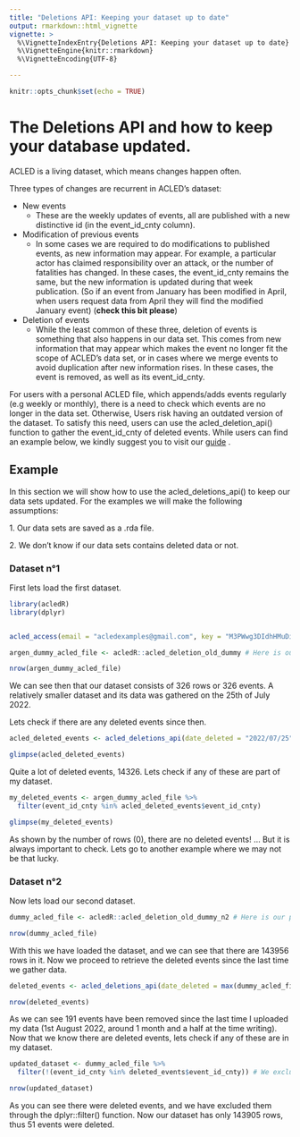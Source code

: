 ```yaml
---
title: "Deletions API: Keeping your dataset up to date"
output: rmarkdown::html_vignette
vignette: >
  %\VignetteIndexEntry{Deletions API: Keeping your dataset up to date}
  %\VignetteEngine{knitr::rmarkdown}
  %\VignetteEncoding{UTF-8}

---
```


```r
knitr::opts_chunk$set(echo = TRUE)
```

# The Deletions API and how to keep your database updated.

ACLED is a living dataset, which means changes happen often.

Three types of changes are recurrent in ACLED's dataset:

-   New events
    -   These are the weekly updates of events, all are published with a new distinctive id (in the event_id_cnty column).
-   Modification of previous events
    -   In some cases we are required to do modifications to published events, as new information may appear. For example, a particular actor has claimed responsibility over an attack, or the number of fatalities has changed. In these cases, the event_id_cnty remains the same, but the new information is updated during that week publication. (So if an event from January has been modified in April, when users request data from April they will find the modified January event) (**check this bit please**)
-   Deletion of events
    -   While the least common of these three, deletion of events is something that also happens in our data set. This comes from new information that may appear which makes the event no longer fit the scope of ACLED's data set, or in cases where we merge events to avoid duplication after new information rises. In these cases, the event is removed, as well as its event_id_cnty.

For users with a personal ACLED file, which appends/adds events regularly (e.g weekly or monthly), there is a need to check which events are no longer in the data set. Otherwise, Users risk having an outdated version of the dataset. To satisfy this need, users can use the acled_deletion_api() function to gather the event_id_cnty of deleted events. While users can find an example below, we kindly suggest you to visit our [guide](https://acleddata.com/download/35179/) .

## Example

In this section we will show how to use the acled_deletions_api() to keep our data sets updated. For the examples we will make the following assumptions:

1\. Our data sets are saved as a .rda file.

2\. We don't know if our data sets contains deleted data or not.

### Dataset n°1

First lets load the first dataset.

```r

library(acledR)
library(dplyr)


acled_access(email = "acledexamples@gmail.com", key = "M3PWwg3DIdhHMuDiilp5") #  This is an example, you will need to input your credentials.

argen_dummy_acled_file <- acledR::acled_deletion_old_dummy # Here is our old personal ACLED dataset

nrow(argen_dummy_acled_file)

```

We can see then that our dataset consists of 326 rows or 326 events. A relatively smaller dataset and its data was gathered on the 25th of July 2022.

Lets check if there are any deleted events since then.

```r

acled_deleted_events <- acled_deletions_api(date_deleted = "2022/07/25")

glimpse(acled_deleted_events)
```

Quite a lot of deleted events, 14326. Lets check if any of these are part of my dataset.

```r

my_deleted_events <- argen_dummy_acled_file %>%
  filter(event_id_cnty %in% acled_deleted_events$event_id_cnty)

glimpse(my_deleted_events)

```

As shown by the number of rows (0), there are no deleted events! ... But it is always important to check. Lets go to another example where we may not be that lucky.

### Dataset n°2

Now lets load our second dataset.

```r

dummy_acled_file <- acledR::acled_deletion_old_dummy_n2 # Here is our personal ACLED dataset

nrow(dummy_acled_file)

```

With this we have loaded the dataset, and we can see that there are 143956 rows in it. Now we proceed to retrieve the deleted events since the last time we gather data.

```r

deleted_events <- acled_deletions_api(date_deleted = max(dummy_acled_file$timestamp)) # We are using the largest Unix timestamp as that is the last time we gathered data. 

nrow(deleted_events)

```

As we can see 191 events have been removed since the last time I uploaded my data (1st August 2022, around 1 month and a half at the time writing). Now that we know there are deleted events, lets check if any of these are in my dataset.

```r

updated_dataset <- dummy_acled_file %>%
  filter(!(event_id_cnty %in% deleted_events$event_id_cnty)) # We exclude every event_id_cnty that also appears in the deleted_events result

nrow(updated_dataset)
```

As you can see there were deleted events, and we have excluded them through the dplyr::filter() function. Now our dataset has only 143905 rows, thus 51 events were deleted.
